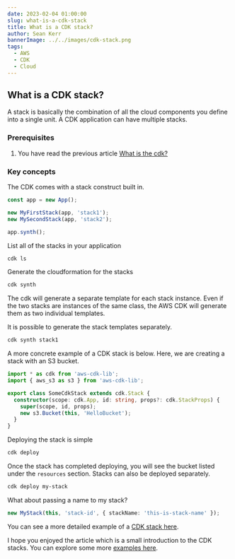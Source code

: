 ```yaml
---
date: 2023-02-04 01:00:00
slug: what-is-a-cdk-stack
title: What is a CDK stack?
author: Sean Kerr
bannerImage: ../../images/cdk-stack.png
tags:
  - AWS
  - CDK
  - Cloud
---
```


## What is a CDK stack?

A stack is basically the combination of all the cloud components you define into a single unit. A CDK application can have multiple stacks.

### Prerequisites

1. You have read the previous article [What is the cdk?](/blog/what-is-the-cdk/)

### Key concepts

The CDK comes with a stack construct built in.

```typescript
const app = new App();

new MyFirstStack(app, 'stack1');
new MySecondStack(app, 'stack2');

app.synth();
```

List all of the stacks in your application

```bash
cdk ls
```

Generate the cloudformation for the stacks

```bash
cdk synth
```

The cdk will generate a separate template for each stack instance. Even if the two stacks are instances of the same class, the AWS CDK will generate them as two individual templates.

It is possible to generate the stack templates separately.

```bash
cdk synth stack1
```

A more concrete example of a CDK stack is below. Here, we are creating a stack with an S3 bucket.

```typescript
import * as cdk from 'aws-cdk-lib';
import { aws_s3 as s3 } from 'aws-cdk-lib';

export class SomeCdkStack extends cdk.Stack {
  constructor(scope: cdk.App, id: string, props?: cdk.StackProps) {
    super(scope, id, props);
    new s3.Bucket(this, 'HelloBucket');
  }
}
```

Deploying the stack is simple

```bash
cdk deploy
```

Once the stack has completed deploying, you will see the bucket listed under the `resources` section. Stacks can also be deployed separately.

```bash
cdk deploy my-stack
```

What about passing a name to my stack?

```typescript
new MyStack(this, 'stack-id', { stackName: 'this-is-stack-name' });
```

You can see a more detailed example of a [CDK stack here](https://docs.aws.amazon.com/cdk/api/v2/docs/aws-cdk-lib.Stack.html).

I hope you enjoyed the article which is a small introduction to the CDK stacks. You can explore some more [examples here](https://github.com/aws-samples/aws-cdk-examples).

